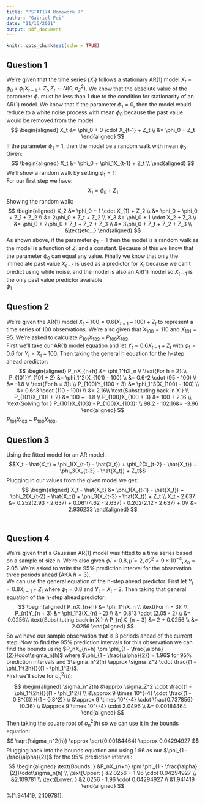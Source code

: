 ---
title: "PSTAT174 Homework 7"
author: "Gabriel Fei"
date: "11/16/2021"
output: pdf_document
---

```{r setup, include=FALSE}
knitr::opts_chunk$set(echo = TRUE)
```

## Question 1

We're given that the time series {$X_t$} follows a stationary AR(1) model $X_t = \phi_0 + \phi_1X_{t-1} + Z_t, Z_t \sim N(0, \sigma_Z^2)$. We know that the absolute value of the parameter $\phi_1$ must be less than 1 due to the condition for stationarity of an AR(1) model. We know that if the parameter $\phi_1 = 0$, then the model would reduce to a white noise process with mean $\phi_0$ because the past value would be removed from the model: 
$$
\begin{aligned}
X_t &= \phi_0 + 0 \cdot X_{t-1} + Z_t \\
&= \phi_0 + Z_t
\end{aligned}
$$
If the parameter $\phi_1 = 1$, then the model be a random walk with mean $\phi_0$: \
Given:
$$
\begin{aligned}
X_t &= \phi_0 + \phi_1X_{t-1} + Z_t \\
\end{aligned}
$$
We'll show a random walk by setting $\phi_1 = 1$: \
For our first step we have:
$$
X_1 = \phi_0 + Z_1
$$
Showing the random walk:
$$
\begin{aligned}
X_2 &= \phi_0 + 1 \cdot X_{1} + Z_2 \\
&= \phi_0 + \phi_0 + Z_1 + Z_2 \\
&= 2\phi_0 + Z_t + Z_2 \\
X_3 &= \phi_0 + 1 \cdot X_2 + Z_3 \\
&= \phi_0 + 2\phi_0 + Z_t + Z_2 + Z_3 \\
&= 3\phi_0  + Z_t + Z_2 + Z_3 \\
&\text{etc...}
\end{aligned}
$$
As shown above, if the parameter $\phi_1 = 1$ then the model is a random walk as the model is a function of $Z_t$ and a constant. Because of this we know that the parameter $\phi_0$ can equal any value. Finally we know that only the immediate past value $X_{t-1}$ is used as a predictor for $X_t$ because we can't predict using white noise, and the model is also an AR(1) model so $X_{t-1}$ is the only past value predictor available. \
\textbf{Thus A is False, since as stated earlier the parameter} $\phi_1$ \textbf{can equal any value.} \

## Question 2

We're given the AR(1) model $X_t - 100 = 0.6(X_{t-1} - 100) + Z_t$ to represent a time series of 100 observations. We're also given that $X_{100} = 110$ and $X_{101} = 95$. We're asked to calculate $P_{101}X_{103} - P_{100}X_{103}$. \
First we'll take our AR(1) model equation and let $Y_t = 0.6X_{t-1} + Z_t$ with $\phi_1 = 0.6$ for $Y_t = X_{t} - 100$. Then taking the general h equation for the h-step ahead predictor:
$$
\begin{aligned}
P_nX_{n+h} &= \phi_1^hX_n \\
\text{For h = 2}:\\
P_{101}Y_{101 + 2} &= \phi_1^2(X_{101} - 100) \\
&= 0.6^2 \cdot (95 - 100) \\
&= -1.8 \\
\text{For h = 3}: \\
P_{100}Y_{100 + 3} &= \phi_1^3(X_{100} - 100) \\
&= 0.6^3 \cdot (110 - 100) \\
&= 2.16\\
\text{Substituting back in X:} \\
P_{101}X_{101 + 2} &= 100 + -1.8 \\
P_{100}X_{100 + 3} &= 100 + 2.16 \\
\text{Solving for } P_{101}X_{103} - P_{100}X_{103}: \\
98.2 - 102.16&= -3.96
\end{aligned}
$$
\textbf{So our answer for }$P_{101}X_{103} - P_{100}X_{103}$\textbf{ is -3.96}. \

## Question 3

Using the fitted model for an AR model:
$$X_t - \hat{X_t} = \phi_1(X_{t-1} - \hat{X_t}) + \phi_2(X_{t-2} - \hat{X_t}) + \phi_3(X_{t-3} - \hat{X_t}) + Z_t$$
Plugging in our values from the given model we get:
$$
\begin{aligned}
X_t - \hat{X_t} &= \phi_1(X_{t-1} - \hat{X_t}) + \phi_2(X_{t-2} - \hat{X_t}) + \phi_3(X_{t-3} - \hat{X_t}) + Z_t \\
X_t - 2.637 &= 0.252(2.93 - 2.637) + 0.061(4.62 - 2.637) - 0.202(2.12 - 2.637) + 0\\
&= 2.936233
\end{aligned}
$$
\textbf{We get the value of Quarter 1 of 2016 is 2.936233.} \

## Question 4

We're given that a Gaussian AR(1) model was fitted to a time series based on a sample of size n. We're also given $\hat{\phi}_1 = 0.8, \hat{\mu} = 2, \hat{\sigma}_Z^2 = 9 \times 10^{-4}, x_n = 2.05$. We're asked to write the 95% prediction interval for the observation three periods ahead (AKA $h = 3$). \
We can use the general equation of the h-step ahead predictor. First let $Y_t = 0.8X_{t-1} + Z_t$ where $\phi_1 = 0.8$ and $Y_t = X_t - 2$. Then taking that general equation of the h-step ahead predictor:
$$
\begin{aligned}
P_nX_{n+h} &= \phi_1^hX_n \\
\text{For h = 3}: \\
P_{n}Y_{n + 3} &= \phi_1^3(X_{n} - 2) \\
&= 0.8^3 \cdot (2.05 - 2) \\
&= 0.0256\\
\text{Substituting back in X:} \\
P_{n}X_{n + 3} &= 2 + 0.0256 \\
&= 2.0256
\end{aligned}
$$
So we have our sample observation that is 3 periods ahead of the current step. Now to find the 95% prediction intervals for this observation we can find the bounds using $P_nX_{n+h} \pm \phi_{1 - \frac{\alpha}{2}}\cdot\sigma_n(h)$ where $\phi_{1 - \frac{\alpha}{2}} = 1.96$ for 95% prediction intervals and $\sigma_n^2(h) \approx \sigma_Z^2 \cdot \frac{(1 - \phi_1^{2h})}{(1 - \phi_1^2)}$. \
First we'll solve for $\sigma_n^2(h)$:
$$
\begin{aligned}
\sigma_n^2(h) &\approx \sigma_Z^2 \cdot \frac{(1 - \phi_1^{2h})}{(1 - \phi_1^2)} \\
&\approx 9 \times 10^{-4} \cdot \frac{(1 - 0.8^{6})}{(1 - 0.8^2)} \\
&\approx 9 \times 10^{-4} \cdot \frac{0.737856}{0.36} \\
&\approx 9 \times 10^{-4} \cdot 2.0496 \\
&= 0.00184464
\end{aligned}
$$
Then taking the square root of $\sigma_n^2(h)$ so we can use it in the bounds equation:
$$
\sqrt{\sigma_n^2(h)} \approx \sqrt{0.00184464} \approx 0.04294927
$$
Plugging back into the bounds equation and using 1.96 as our $\phi_{1 - \frac{\alpha}{2}}$ for the 95% prediction interval:
$$
\begin{aligned}
\text{Bounds: } &P_nX_{n+h} \pm \phi_{1 - \frac{\alpha}{2}}\cdot\sigma_n(h)  \\
\text{Upper: } &2.0256 + 1.96 \cdot 0.04294927 \\
&2.109781 \\
\text{Lower: } &2.0256 - 1.96 \cdot 0.04294927 \\
&1.941419
\end{aligned}
$$
\textbf{So our 95}%\textbf{ prediction intervals for the observation three periods ahead is }[1.941419, 2.109781].


